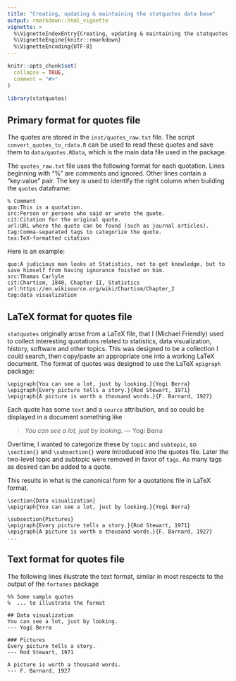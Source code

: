 ```yaml
---
title: "Creating, updating & maintaining the statquotes data base"
output: rmarkdown::html_vignette
vignette: >
  %\VignetteIndexEntry{Creating, updating & maintaining the statquotes data base}
  %\VignetteEngine{knitr::rmarkdown}
  %\VignetteEncoding{UTF-8}
---
```


```r
knitr::opts_chunk$set(
  collapse = TRUE,
  comment = "#>"
)
```

```r
library(statquotes)
```

## Primary format for quotes file

The quotes are stored in the `inst/quotes_raw.txt` file. The script `convert_quotes_to_rdata.R` can be used to read these quotes and save them to `data/quotes.RData`, which is the main data file used in the package.

The `quotes_raw.txt` file uses the following format for each quotation.  Lines beginning with "%" are comments and ignored.  Other lines contain a "key:value" pair. The key is used to identify the right column when building the `quotes` dataframe:

```
% Comment
quo:This is a quotation.
src:Person or persons who said or wrote the quote.
cit:Citation for the original quote.
url:URL where the quote can be found (such as journal articles).
tag:Comma-separated tags to categorize the quote.
tex:TeX-formatted citation
```

Here is an example:

```
quo:A judicious man looks at Statistics, not to get knowledge, but to save himself from having ignorance foisted on him.
src:Thomas Carlyle
cit:Chartism, 1840, Chapter II, Statistics
url:https://en.wikisource.org/wiki/Chartism/Chapter_2
tag:data visualization
```

## LaTeX format for quotes file

`statquotes` originally arose from a LaTeX file, that I (Michael Friendly) used to collect interesting quotations related to statistics, data visualization, history, software and other topics. This was designed to be a collection I could search, then copy/paste an appropriate one into a working LaTeX document.  The format of quotes was designed to use the LaTeX `epigraph` package:

```
\epigraph{You can see a lot, just by looking.}{Yogi Berra}
\epigraph{Every picture tells a story.}{Rod Stewart, 1971}
\epigraph{A picture is worth a thousand words.}{F. Barnard, 1927}
```

Each quote has some `text` and a `source` attribution, and so could be displayed in a document something like

> *You can see a lot, just by looking.* 
> --- Yogi Berra

Overtime, I wanted to categorize these by `topic` and `subtopic`, so `\section{}` and `\subsection{}` were introduced into the quotes file. Later the two-level topic and subtopic were removed in favor of `tags`. As many tags as desired can be added to a quote.

This results in what is the canonical form for a quotations file in LaTeX format.

```
\section{Data visualization}
\epigraph{You can see a lot, just by looking.}{Yogi Berra}

\subsection{Pictures}
\epigraph{Every picture tells a story.}{Rod Stewart, 1971}
\epigraph{A picture is worth a thousand words.}{F. Barnard, 1927}
...
```

## Text format for quotes file

The following lines illustrate the text format, similar in most respects to the output of the `fortunes` package

```
%% Some sample quotes
%  ... to illustrate the format

## Data visualization
You can see a lot, just by looking.
--- Yogi Berra

### Pictures
Every picture tells a story.
--- Rod Stewart, 1971

A picture is worth a thousand words.
--- F. Barnard, 1927
```


